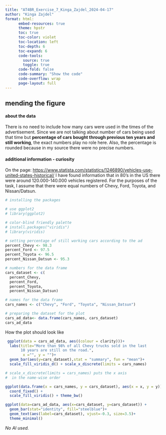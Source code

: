 ```yaml
---
title: "AT4BR_Exercise_7_Kinga_Zajdel_2024-04-17"
author: "Kinga Zajdel"
format: html:
      embed-resources: true
      theme: hpstr
      toc: true
      toc-color: violet
      toc-location: left
      toc-depth: 6
      toc-expand: 6
      code-tools:
        source: true
        toggle: true
      code-fold: false
      code-summary: "Show the code"
      code-overflow: wrap
      page-layout: full
---
```


## mending the figure

#### about the data
There is no need to include how many cars were used in the times of the advertisement. Since we are not talking about number of cars being used that time but **percentage of cars bought through previous ten years and still working**, the exact numbers play no role here. Also, the percentage is rounded because in my source there were no precise numbers.

#### additional information - curiosity
On the page: <https://www.statista.com/statistics/1246890/vehicles-use-united-states-historical/> I have found information that in 80's in the US there were around 120.000-140.000 vehicles registered. For the purposes of the task, I assume that there were equal numbers of Chevy, Ford, Toyota, and Nissan/Datsun. 

```r
# installing the packages

# use ggplot2
# library(ggplot2)

# color-blind friendly palette
# install.packages("viridis")
# library(viridis)

```
```r

# setting percentage of still working cars according to the ad
percent_Chevy <- 98.3
percent_Ford <- 97.5
percent_Toyota <- 96.5
percent_Nissan_Datsun <- 95.3

# numbers for the data frame
cars_dataset <- c(
  percent_Chevy,
  percent_Ford,
  percent_Toyota,
  percent_Nissan_Datsun)

# names for the data frame
cars_names <- c("Chevy", "Ford", "Toyota", "Nissan_Datsun")

# preparing the dataset for the plot
cars_ad_data<- data.frame(cars_names, cars_dataset) 
cars_ad_data 

```

How the plot should look like

```r
 ggplot(data = cars_ad_data, aes((colour = clarity)))+
  labs(title="More than 98% of all Chevy trucks sold in the last
       10 years are still on the road.",
        x ="", y = "")+
  geom_bar(aes(y=cars_dataset),stat = "summary", fun = "mean")+
  scale_fill_viridis_d() + scale_x_discrete(limits = cars_names)

# scale_x_discrete(limits = cars_names) puts the x axis 
#  in the name-wise order
```



```r
ggplot(data.frame(x = cars_names, y = cars_dataset), aes(x = x, y = y)) +
  coord_fixed() +
  scale_fill_viridis() + theme_bw()

```

```r
ggplot(data=cars_ad_data, aes(x=cars_dataset, y=cars_dataset)) +
  geom_bar(stat="identity", fill="steelblue")+
  geom_text(aes(label=cars_dataset), vjust=-0.3, size=3.5)+
  theme_minimal()

```

*No AI used.*
